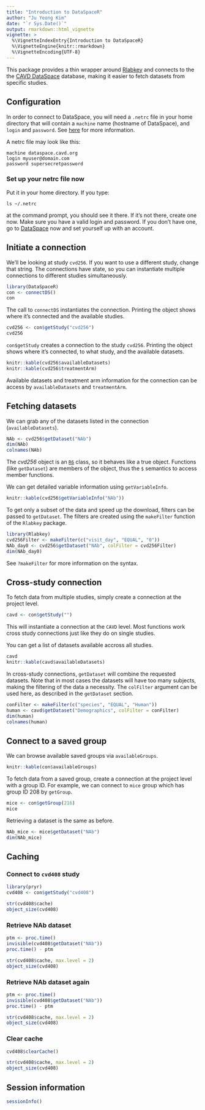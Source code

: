 ```yaml
---
title: "Introduction to DataSpaceR"
author: "Ju Yeong Kim"
date: "`r Sys.Date()`"
output: rmarkdown::html_vignette
vignette: >
  %\VignetteIndexEntry{Introduction to DataSpaceR}
  %\VignetteEngine{knitr::rmarkdown}
  %\VignetteEncoding{UTF-8}
---
```


This package provides a thin wrapper around [Rlabkey](https://cran.r-project.org/web/packages/Rlabkey/index.html) and connects to the the [CAVD DataSpace](https://dataspace.cavd.org) database, making it easier to fetch datasets from specific studies.


## Configuration

In order to connect to DataSpace, you will need a `.netrc` file in your home directory that will contain a `machine` name (hostname of DataSpace), and `login` and `password`. See [here](https://www.labkey.org/wiki/home/Documentation/page.view?name=netrc) for more information.

A netrc file may look like this:

```
machine dataspace.cavd.org
login myuser@domain.com
password supersecretpassword
```

### Set up your netrc file now

Put it in your home directory. If you type:

``` 
ls ~/.netrc
```

at the command prompt, you should see it there. If it's not there, create one now. Make sure you have a valid login and password. If you don't have one, go to [DataSpace](https://dataspace.cavd.org) now and set yourself up with an account.


## Initiate a connection

We'll be looking at study `cvd256`. If you want to use a different study, change that string. The connections have state, so you can instantiate multiple connections to different studies simultaneously.

```r
library(DataSpaceR)
con <- connectDS()
con
```

The call to `connectDS` instantiates the connection. Printing the object shows where it's connected and the available studies.

```r
cvd256 <- con$getStudy("cvd256")
cvd256
```

`con$getStudy` creates a connection to the study `cvd256`. Printing the object  shows where it's connected, to what study, and the available datasets.

```r
knitr::kable(cvd256$availableDatasets)
knitr::kable(cvd256$treatmentArm)
```

Available datasets and treatment arm information for the connection can be access by `availableDatasets` and `treatmentArm`.


## Fetching datasets

We can grab any of the datasets listed in the connection (`availableDatasets`).

```r
NAb <- cvd256$getDataset("NAb")
dim(NAb)
colnames(NAb)
```

The *cvd256* object is an [`R6`](https://cran.r-project.org/web/packages/R6/) class, so it behaves like a true object. Functions (like `getDataset`) are members of the object, thus the `$` semantics to access member functions.

We can get detailed variable information using `getVariableInfo`.

```r
knitr::kable(cvd256$getVariableInfo("NAb"))
```

To get only a subset of the data and speed up the download, filters can be passed to `getDataset`. The filters are created using the `makeFilter` function of the `Rlabkey` package.

```r
library(Rlabkey)
cvd256Filter <- makeFilter(c("visit_day", "EQUAL", "0"))
NAb_day0 <- cvd256$getDataset("NAb", colFilter = cvd256Filter)
dim(NAb_day0)
```

See `?makeFilter` for more information on the syntax.


## Cross-study connection

To fetch data from multiple studies, simply create a connection at the project level.

```r
cavd <- con$getStudy("")
```

This will instantiate a connection at the `CAVD` level. Most functions work cross study connections just like they do on single studies.

You can get a list of datasets available accross all studies.

```r
cavd
knitr::kable(cavd$availableDatasets)
```

In cross-study connections, `getDataset` will combine the requested datasets. Note that in most cases the datasets will have too many subjects, making the filtering of the data a necessity. The `colFilter` argument can be used here, as described in the `getDataset` section.

```r
conFilter <- makeFilter(c("species", "EQUAL", "Human"))
human <- cavd$getDataset("Demographics", colFilter = conFilter)
dim(human)
colnames(human)
```


## Connect to a saved group

We can browse available saved groups via `availableGroups`.

```r
knitr::kable(con$availableGroups)
```

To fetch data from a saved group, create a connection at the project level with a group ID. For example, we can connect to `mice` group which has group ID 208 by `getGroup`.

```r
mice <- con$getGroup(216)
mice
```

Retrieving a dataset is the same as before.

```r
NAb_mice <- mice$getDataset("NAb")
dim(NAb_mice)
```


## Caching

### Connect to `cvd408` study

```r
library(pryr)
cvd408 <- con$getStudy("cvd408")

str(cvd408$cache)
object_size(cvd408)
```

### Retrieve NAb dataset

```r
ptm <- proc.time()
invisible(cvd408$getDataset("NAb"))
proc.time() - ptm

str(cvd408$cache, max.level = 2)
object_size(cvd408)
```

### Retrieve NAb dataset again

```r
ptm <- proc.time()
invisible(cvd408$getDataset("NAb"))
proc.time() - ptm

str(cvd408$cache, max.level = 2)
object_size(cvd408)
```

### Clear cache

```r
cvd408$clearCache()

str(cvd408$cache, max.level = 2)
object_size(cvd408)
```


## Session information

```r
sessionInfo()
```
